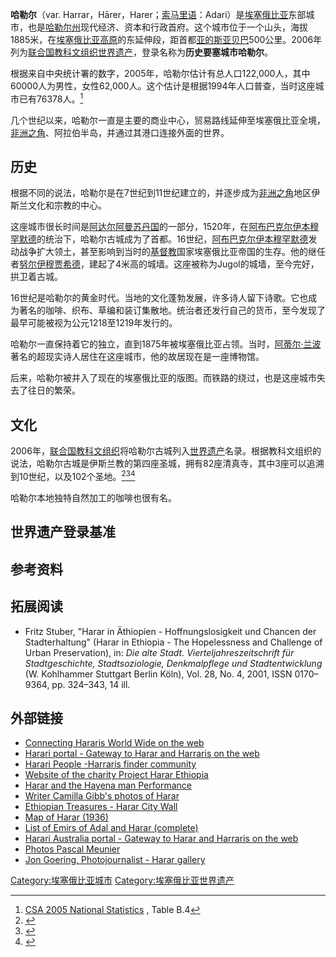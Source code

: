 {{Infobox settlement
|official_name          = 哈勒尔
|other_name             = 
|native_name            =  <!-- for cities whose native name is not in English -->
|nickname               = 
|settlement_type        = 城市
|motto                  = 
|image_skyline          = Town of Harar with Citywall.jpg 
|imagesize              = 300px
|image_caption          = 俯瞰市區全景
|image_flag             = 
|flag_size              =
|image_seal             = 
|seal_size              =
|image_shield           = 
|shield_size            =
|city_logo              =
|citylogo_size          =
|image_map              =
|mapsize                = 
|map_caption            = 
|image_map1             = 
|mapsize1               = 
|map_caption1           = 

|pushpin_map            = Ethiopia
|pushpin_label_position = right<!-- the position of the pushpin label: left, right, top, bottom, none -->
|pushpin_map_caption    = 哈勒爾的位置
|pushpin_mapsize        =300
|subdivision_type       = 国家
|subdivision_name       = [[埃塞俄比亚|埃塞俄比亚]]
|subdivision_type1      = 州
|subdivision_name1      = [[哈勒爾州|哈勒爾州]]
|subdivision_type2      = 
|subdivision_name2      = 

|government_footnotes   =
|government_type        =
|leader_title           = 
|leader_name            = 
|leader_title1          =  <!-- for places with, say, both a mayor and a city manager -->
|leader_name1           =
|leader_title2          =
|leader_name2           =

|established_title      =  
|established_date       = 
|established_title2     =  <!-- Incorporated (town) -->
|established_date2      = 
|established_title3     =  <!-- Incorporated (city) -->
|established_date3      = 

|unit_pref                = <!--Enter: Imperial, if Imperial (metric) is desired-->
|area_footnotes           =
|area_total_km2           = <!-- ALL fields dealing with a measurements are subject to automatic unit conversion-->
|area_land_km2            = <!--See table @ Template:Infobox Settlement for details on automatic unit conversion-->
|area_water_km2           = 
|area_total_sq_mi         = 
|area_land_sq_mi          = 
|area_water_sq_mi         = 
|area_water_percent       = 
|area_urban_km2           = 
|area_urban_sq_mi         = 

|population_as_of               = 2008年
|population_footnotes           = 
|population_note                = 
|population_total               = 147,306
|population_density_km2         = 
|population_density_sq_mi       = 
|population_urban               = 
|population_density_urban_km2   =
|population_density_urban_sq_mi =

|timezone               =EAT
|utc_offset             = +3
|timezone_DST           = 
|utc_offset_DST         = 
|coordinates = {{coord|9|18|40|N|42|07|40|E|region:ET-HA_type:city(122000)|display=it}}
|elevation_footnotes    =  <!--for references: use <ref> </ref> tags-->
|elevation_m            = 1885
|elevation_ft           = 
|postal_code_type       =  <!-- enter ZIP code, Postcode, Post code, Postal code... -->
|postal_code            =
|area_code              =
|blank_name             =
|blank_info             =
|blank1_name            =
|blank1_info            =
|website                = 
|footnotes              = 
}}

'''哈勒尔'''（var. Harrar，Hārer，Harer；[[索马里语|索马里语]]：Adari）是[[埃塞俄比亚|埃塞俄比亚]]东部城市，也是[[哈勒尔州|哈勒尔州]]现代经济、资本和行政首府。这个城市位于一个山头，海拔1885米，在[[埃塞俄比亚高原|埃塞俄比亚高原]]的东延伸段，距首都[[亚的斯亚贝巴|亚的斯亚贝巴]]500公里。2006年列为[[联合国教科文组织|联合国教科文组织]][[世界遗产|世界遗产]]，登录名称为'''历史要塞城市哈勒尔'''。

根据来自中央统计署的数字，2005年，哈勒尔估计有总人口122,000人，其中60000人为男性，女性62,000人。这个估计是根据1994年人口普查，当时这座城市已有76378人。<ref>[http://www.csa.gov.et/text_files/2005_national_statistics.htm CSA 2005 National Statistics] {{Wayback|url=http://www.csa.gov.et/text_files/2005_national_statistics.htm |date=20070813054932 }}, Table B.4</ref> 

几个世纪以来，哈勒尔一直是主要的商业中心，贸易路线延伸至埃塞俄比亚全境，[[非洲之角|非洲之角]]、阿拉伯半岛，并通过其港口连接外面的世界。

== 历史 ==
{{Infobox World Heritage Site
| zh_name = 历史要塞城市哈勒尔
| en_name = Harar Jugol, the Fortified Historic Town
| fr_name = Harar Jugol, la ville historique fortifiée
|site_img = Harar,_porta_di_buda_03.jpg
|site_img_capt =
|site_img_width =270px
| country = {{ETH}}
| Type        = Cultural
| criterion_c    = ii, iii, iv, v
| ID          = 1189
| Region      = 非洲
| rg_year        = 2006
| Session     = 30th
| org_url        = http://whc.unesco.org/en/list/1189
}}

根据不同的说法，哈勒尔是在7世纪到11世纪建立的，并逐步成为[[非洲之角|非洲之角]]地区伊斯兰文化和宗教的中心。

这座城市很长时间是[[阿达尔阿曼苏丹国|阿达尔阿曼苏丹国]]的一部分，1520年，在[[阿布巴克尔伊本穆罕默德|阿布巴克尔伊本穆罕默德]]的统治下，哈勒尔古城成为了首都。16世纪，[[阿布巴克尔伊本穆罕默德|阿布巴克尔伊本穆罕默德]]发动战争扩大领土，甚至影响到当时的[[基督教|基督教]]国家埃塞俄比亚帝国的生存。他的继任者[[努尔伊穆贾希德|努尔伊穆贾希德]]，建起了4米高的城墙。这座被称为Jugol的城墙，至今完好，拱卫着古城。

16世纪是哈勒尔的黄金时代。当地的文化蓬勃发展，许多诗人留下诗歌。它也成为著名的咖啡、织布、草编和装订集散地。统治者还发行自己的货币，至今发现了最早可能被视为公元1218至1219年发行的。

哈勒尔一直保持着它的独立，直到1875年被埃塞俄比亚占领。当时，[[阿蒂尔·兰波|阿蒂尔·兰波]]著名的超现实诗人居住在这座城市，他的故居现在是一座博物馆。

后来，哈勒尔被并入了现在的埃塞俄比亚的版图。而铁路的绕过，也是这座城市失去了往日的繁荣。

==文化==
2006年，[[联合国教科文组织|联合国教科文组织]]将哈勒尔古城列入[[世界遗产|世界遗产]]名录。根据教科文组织的说法，哈勒尔古城是伊斯兰教的第四座圣城，拥有82座清真寺，其中3座可以追溯到10世纪，以及102个圣地。<ref>{{Cite web |url=http://www.un.org/apps/news/story.asp?NewsID=19189&Cr=world&Cr1=heritage |title=Panda sanctuary, tequila area join UN World Heritage sites |access-date=2011-02-09 |archive-date=2008-12-16 |archive-url=https://web.archive.org/web/20081216081624/http://www.un.org/apps/news/story.asp?NewsID=19189&Cr=world&Cr1=heritage |dead-url=no }}</ref><ref name=unesco1189">{{cite web |title=Harar Jugol, the Fortified Historic Town |url=http://whc.unesco.org/en/list/1189 |work=World Heritage List |publisher=UNESCO World Heritage Centre |language=en |format=HTML |quote=It is considered 'the fourth holy city' of Islam, having been founded by a holy missionary from the Arabic Peninsula. |accessdate=6 August 2009 |archive-date=2018-12-24 |archive-url=https://web.archive.org/web/20181224215101/http://whc.unesco.org/en/list/1189%20 |dead-url=no }}</ref><ref>{{cite web
 |url          = http://news.bbc.co.uk/2/hi/africa/5176110.stm
 |title        = Five new heritage sites in Africa
 |accessdate   = 2006-12-18
 |date         = July 13, 2006
 |work         = 
 |publisher    = [[BBC|BBC]]
 |quote        = Harar Jugol, seen as the fourth holiest city of Islam, includes 82 mosques, three of which date from the 10th Century, and 102 shrines.
 |archive-date = 2020-11-27
 |archive-url  = https://web.archive.org/web/20201127124539/http://news.bbc.co.uk/2/hi/africa/5176110.stm
 |dead-url     = no
}}</ref>

哈勒尔本地独特自然加工的咖啡也很有名。

==世界遗产登录基准==
{{世界遗产基准|2|3|4|5}}

==参考资料==
{{reflist}}

== 拓展阅读 ==
* Fritz Stuber, "Harar in Äthiopien - Hoffnungslosigkeit und Chancen der Stadterhaltung" (Harar in Ethiopia - The Hopelessness and Challenge of Urban Preservation), in: ''Die alte Stadt. Vierteljahreszeitschrift für Stadtgeschichte, Stadtsoziologie, Denkmalpflege und Stadtentwicklung'' (W. Kohlhammer Stuttgart Berlin Köln), Vol. 28, No. 4, 2001, ISSN 0170–9364, pp. 324–343, 14 ill.

==外部链接==
{{commonscat|Harar}}
* [https://web.archive.org/web/20110205041845/http://hararconnection.com/ Connecting Hararis World Wide on the web]
* [https://web.archive.org/web/20050515084830/http://www.harraris.com/ Harari portal - Gateway to Harar and Harraris on the web]
* [https://web.archive.org/web/20110205041852/http://harariach.com/ Harari People -Harraris finder community]
* [http://www.projectharar.co.uk Website of the charity Project Harar Ethiopia]{{Wayback|url=http://www.projectharar.co.uk/ |date=20100628150105 }}
* [https://web.archive.org/web/20110112232403/http://www.13suns.com/harar.htm Harar and the Hayena man Performance]
* [https://web.archive.org/web/20080405113120/http://camillagibb.ca/albammain.html Writer Camilla Gibb's photos of Harar]
* [https://web.archive.org/web/20071212181215/http://www.ethiopiantreasures.toucansurf.com/pages/harar.htm Ethiopian Treasures - Harar City Wall]
* [http://digilander.libero.it/capurromrc/!03harar.html Map of Harar (1936)]{{Wayback|url=http://digilander.libero.it/capurromrc/!03harar.html |date=20201031192024 }}
* [http://www.4dw.net/royalark/Ethiopia/harrar.htm List of Emirs of Adal and Harar (complete)]{{Wayback|url=http://www.4dw.net/royalark/Ethiopia/harrar.htm |date=20080528041153 }}
* [http://www.hcaaustralia.com/ Harari Australia portal - Gateway to Harar and Harraris on the web]{{Wayback|url=http://www.hcaaustralia.com/ |date=20181121210827 }}
* [http://www.pascalmeunier.com/reportages_photos_en.php?piId=952 Photos Pascal Meunier]{{Wayback|url=http://www.pascalmeunier.com/reportages_photos_en.php?piId=952 |date=20160303174708 }}
* [https://web.archive.org/web/20160309035238/http://jongoering.com/ Jon Goering, Photojournalist - Harar gallery]

{{埃塞俄比亚世界遗产}}

{{Authority control}}
[[Category:埃塞俄比亚城市|Category:埃塞俄比亚城市]]
[[Category:埃塞俄比亚世界遗产|Category:埃塞俄比亚世界遗产]]
